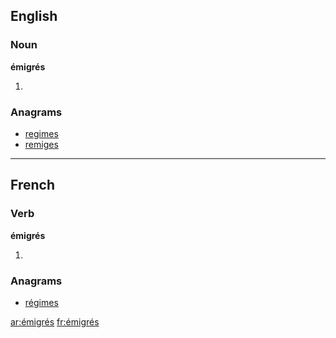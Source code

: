 {{also|émigres}}
==English==

===Noun===
'''émigrés'''

# {{plural of|émigré}}

===Anagrams===
* [[regimes#English|regimes]]
* [[remiges#English|remiges]]

----

==French==

===Verb===
'''émigrés''' {{m|p}}

# {{masculine plural past participle of|émigrer|lang=fr|sort=emigres}}

===Anagrams===
* [[régimes#French|régimes]]

[[ar:émigrés]]
[[fr:émigrés]]